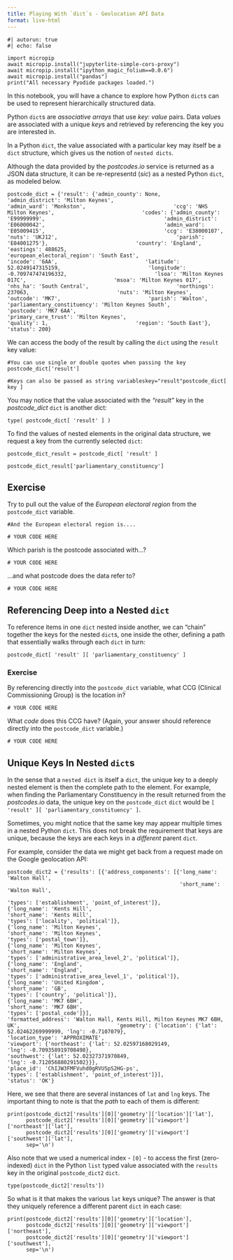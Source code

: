 ```yaml
---
title: Playing With `dict`s - Geolocation API Data
format: live-html
---
```

```pyodide
#| autorun: true
#| echo: false

import micropip
await micropip.install("jupyterlite-simple-cors-proxy")
await micropip.install("ipython_magic_folium==0.0.6")
await micropip.install("pandas")
print("All necessary Pyodide packages loaded.")

```

In this notebook, you will have a chance to explore how Python `dict`s can be used to represent hierarchically structured data.


Python `dict`s are *associative arrays* that use *key: value* pairs. Data *value*s are associated with a unique *key*s and retrieved by referencing the key you are interested in.

In a Python `dict`, the value associated with a particular key may itself be a `dict` structure, which gives us the notion of `nested dicts`.

Although the data provided by the *postcodes.io* service is returned as a JSON data structure, it can be re-representd (*sic*) as a nested Python `dict`, as modeled below.

```pyodide
postcode_dict = {'result': {'admin_county': None,                            'admin_district': 'Milton Keynes',                            'admin_ward': 'Monkston',                            'ccg': 'NHS Milton Keynes',                            'codes': {'admin_county': 'E99999999',                                      'admin_district': 'E06000042',                                      'admin_ward': 'E05009415',                                      'ccg': 'E38000107',                                      'nuts': 'UKJ12',                                      'parish': 'E04001275'},                            'country': 'England',                            'eastings': 488625,                            'european_electoral_region': 'South East',                            'incode': '6AA',                            'latitude': 52.0249147315159,                            'longitude': -0.709747474196332,                            'lsoa': 'Milton Keynes 017C',                            'msoa': 'Milton Keynes 017',                            'nhs_ha': 'South Central',                            'northings': 237063,                            'nuts': 'Milton Keynes',                            'outcode': 'MK7',                            'parish': 'Walton',                            'parliamentary_constituency': 'Milton Keynes South',                            'postcode': 'MK7 6AA',                            'primary_care_trust': 'Milton Keynes',                            'quality': 1,                            'region': 'South East'},                 'status': 200}
```

We can access the body of the result by calling the `dict` using the `result` key value:

```pyodide
#You can use single or double quotes when passing the key
postcode_dict['result']
```

```pyodide
#Keys can also be passed as string variableskey="result"postcode_dict[ key ]
```

You may notice that the value associated with the *"result"* key in the *postcode_dict* `dict` is another dict:

```pyodide
type( postcode_dict[ 'result' ] )
```

To find the values of nested elements in the original data structure, we request a key from the currently selected `dict`:

```pyodide
postcode_dict_result = postcode_dict[ 'result' ]

postcode_dict_result['parliamentary_constituency']
```

## Exercise

Try to pull out the value of the *European electoral region* from the `postcode_dict` variable.

```pyodide
#And the European electoral region is....

# YOUR CODE HERE
```

Which parish is the postcode associated with...?

```pyodide
# YOUR CODE HERE
```

...and what postcode does the data refer to?

```pyodide
# YOUR CODE HERE
```

## Referencing Deep into a Nested `dict`

To reference items in one `dict` nested inside another, we can "chain" together the keys for the nested `dict`s, one inside the other, defining a path that essentially walks through each `dict` in turn:

```pyodide
postcode_dict[ 'result' ][ 'parliamentary_constituency' ]
```

### Exercise

By referencing directly into the `postcode_dict` variable, what CCG (Clinical Commissioning Group) is the location in?

```pyodide
# YOUR CODE HERE
```

What *code* does this CCG have? (Again, your answer should reference directly into the `postcode_dict` variable.)

```pyodide
# YOUR CODE HERE
```

## Unique Keys In Nested `dict`s

In the sense that a `nested dict` is itself a `dict`, the unique key to a deeply nested element is then the complete path to the element. For example, when finding the Parliamentary Constituency in the result returned from the *postcodes.io* data, the unique key on the `postcode_dict` `dict` would be `[ 'result' ][ 'parliamentary_constituency' ]`.

Sometimes, you might notice that the same key may appear multiple times in a nested Python `dict`. This does not break the requirement that keys are unique, because the keys are each keys in a *different* parent `dict`.

For example, consider the data we might get back from a request made on the Google geolocation API: 

```pyodide
postcode_dict2 = {'results': [{'address_components': [{'long_name': 'Walton Hall',
                                                       'short_name': 'Walton Hall',
                                                                                                              'types': ['establishment', 'point_of_interest']},                                                      {'long_name': 'Kents Hill',                                                       'short_name': 'Kents Hill',                                                       'types': ['locality', 'political']},                                                      {'long_name': 'Milton Keynes',                                                       'short_name': 'Milton Keynes',                                                       'types': ['postal_town']},                                                      {'long_name': 'Milton Keynes',                                                       'short_name': 'Milton Keynes',                                                       'types': ['administrative_area_level_2', 'political']},                                                      {'long_name': 'England',                                                       'short_name': 'England',                                                       'types': ['administrative_area_level_1', 'political']},                                                      {'long_name': 'United Kingdom',                                                       'short_name': 'GB',                                                       'types': ['country', 'political']},                                                      {'long_name': 'MK7 6BH',                                                       'short_name': 'MK7 6BH',                                                       'types': ['postal_code']}],                               'formatted_address': 'Walton Hall, Kents Hill, Milton Keynes MK7 6BH, UK',                               'geometry': {'location': {'lat': 52.02462269999999, 'lng': -0.7107079},                                            'location_type': 'APPROXIMATE',                                            'viewport': {'northeast': {'lat': 52.02597168029149,                                                                       'lng': -0.709358919708498},                                                         'southwest': {'lat': 52.02327371970849,                                                                       'lng': -0.712056880291502}}},                               'place_id': 'ChIJW3FMFVuhd0gRVUSpS2HG-ps',                               'types': ['establishment', 'point_of_interest']}],                  'status': 'OK'}
```

Here, we see that there are several instances of `lat` and `lng` keys. The important thing to note is that the *path* to each of them is different:

```pyodide
print(postcode_dict2['results'][0]['geometry']['location']['lat'],
      postcode_dict2['results'][0]['geometry']['viewport']['northeast']['lat'],
      postcode_dict2['results'][0]['geometry']['viewport']['southwest']['lat'],
      sep='\n')
```

Also note that we used a numerical index - `[0]` - to access the first (zero-indexed) `dict` in the Python `list` typed value associated with the `results` key in the original `postcode_dict2` `dict`.

```pyodide
type(postcode_dict2['results'])
```

So what is it that makes the various `lat` keys unique? The answer is that they uniquely reference a different parent `dict` in each case:

```pyodide
print(postcode_dict2['results'][0]['geometry']['location'],
      postcode_dict2['results'][0]['geometry']['viewport']['northeast'],
      postcode_dict2['results'][0]['geometry']['viewport']['southwest'],
      sep='\n')
```

